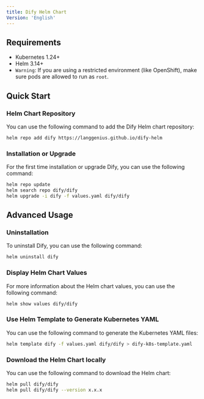 ```yaml
---
title: Dify Helm Chart
Version: 'English'
---
```


## Requirements

- Kubernetes 1.24+
- Helm 3.14+
- `Warning`: If you are using a restricted environment (like OpenShift), make sure pods are allowed to run as `root`.

## Quick Start

### Helm Chart Repository
You can use the following command to add the Dify Helm chart repository:
```bash
helm repo add dify https://langgenius.github.io/dify-helm
```

### Installation or Upgrade
For the first time installation or upgrade Dify, you can use the following command:
```bash
helm repo update
helm search repo dify/dify
helm upgrade -i dify -f values.yaml dify/dify
```

## Advanced Usage
### Uninstallation
To uninstall Dify, you can use the following command:
```bash
helm uninstall dify
```

### Display Helm Chart Values
For more information about the Helm chart values, you can use the following command:
```bash
helm show values dify/dify
```

### Use Helm Template to Generate Kubernetes YAML
You can use the following command to generate the Kubernetes YAML files:
```bash
helm template dify -f values.yaml dify/dify > dify-k8s-template.yaml
```

### Download the Helm Chart locally
You can use the following command to download the Helm chart:
```bash
helm pull dify/dify
helm pull dify/dify --version x.x.x
```
